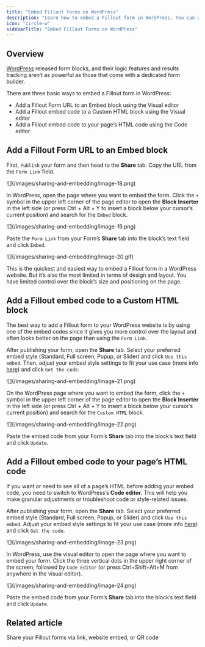 ```yaml
---
title: "Embed Fillout forms on WordPress"
description: "Learn how to embed a Fillout form in WordPress. You can add the HTML code directly to your site or use a WordPress Embed block to add a form to a webpage."
icon: "circle-w"
sidebarTitle: "Embed Fillout Forms on WordPress"
---
```


## Overview

[WordPress](https://wordpress.com) released form blocks, and their logic features and results tracking aren’t as powerful as those that come with a dedicated form builder.

There are three basic ways to embed a Fillout form in WordPress:

- Add a Fillout Form URL to an Embed block using the Visual editor
- Add a Fillout embed code to a Custom HTML block using the Visual editor
- Add a Fillout embed code to your page’s HTML code using the Code editor

## Add a Fillout Form URL to an Embed block

First, `Publish` your form and then head to the **Share** tab. Copy the URL from the `Form Link` field.

<Frame>
  ![](/images/sharing-and-embedding/image-18.png)
</Frame>

In WordPress, open the page where you want to embed the form. Click the `+` symbol in the upper left corner of the page editor to open the **Block Inserter** in the left side (or press Ctrl \+ Alt \+ Y to insert a block below your cursor’s current position) and search for the `Embed` block.

<Frame>
  ![](/images/sharing-and-embedding/image-19.png)
</Frame>

Paste the `Form Link` from your Form’s **Share** tab into the block’s text field and click `Embed`.

<Frame>
  ![](/images/sharing-and-embedding/image-20.gif)
</Frame>

This is the quickest and easiest way to embed a Fillout form in a WordPress website. But it’s also the most limited in terms of design and layout. You have limited control over the block’s size and positioning on the page.

## Add a Fillout embed code to a Custom HTML block

The best way to add a Fillout form to your WordPress website is by using one of the embed codes since it gives you more control over the layout and often looks better on the page than using the `Form Link`.

After publishing your form, open the **Share** tab. Select your preferred embed style (Standard, Full screen, Popup, or Slider) and click `Use this embed`. Then, adjust your embed style settings to fit your use case (more info [here](/help)) and click `Get the code`.

<Frame>
  ![](/images/sharing-and-embedding/image-21.png)
</Frame>

On the WordPress page where you want to embed the form, click the `+` symbol in the upper left corner of the page editor to open the **Block Inserter** in the left side (or press Ctrl \+ Alt \+ Y to insert a block below your cursor’s current position) and search for the `Custom HTML` block.

<Frame>
  ![](/images/sharing-and-embedding/image-22.png)
</Frame>

Paste the embed code from your Form’s **Share** tab into the block’s text field and click `Update`.

## Add a Fillout embed code to your page’s HTML code

If you want or need to see all of a page’s HTML before adding your embed code, you need to switch to WordPress’s **Code editor**. This will help you make granular adjustments or troubleshoot code or style-related issues.

After publishing your form, open the **Share** tab. Select your preferred embed style (Standard, Full screen, Popup, or Slider) and click `Use this embed`. Adjust your embed style settings to fit your use case (more info [here](/help)) and click `Get the code`.

<Frame>
  ![](/images/sharing-and-embedding/image-23.png)
</Frame>

In WordPress, use the visual editor to open the page where you want to embed your form. Click the three vertical dots in the upper right corner of the screen, followed by `Code Editor` (or press Ctrl\+Shift\+Alt\+M from anywhere in the visual editor).

<Frame>
  ![](/images/sharing-and-embedding/image-24.png)
</Frame>

Paste the embed code from your Form’s **Share** tab into the block’s text field and click `Update`.

## Related article

<CardGroup cols={3}>
  <Card title="Sharing & Embedding" icon="link" iconType="regular" color="#FFC738" href="/help/sharing">
    Share your Fillout forms via link, website embed, or QR code
  </Card>
</CardGroup>